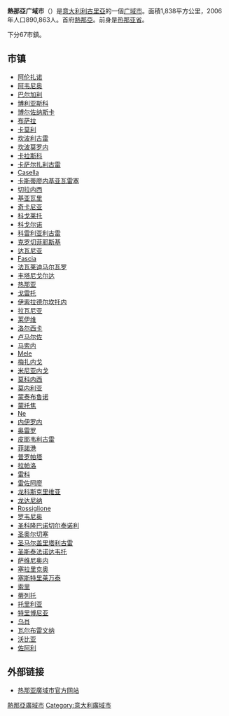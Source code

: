 {{Infobox_ProvinceIT |
  fullname              = Città Metropolitana di Genova |
  name                  = Genova |
  region                = [[利古里亞|利古里亞]] |
  capital               = [[熱那亞|熱那亞]] |
  commune               = 67 |
  area                  = 1,838 |
  population_as_of      = |
  population            = 890,863 |
  populationdensity     = 485 |
  vehicle               = GE |
  postal_code           = 16010 - 16049, 16100 |
  telephone_prefix      = 010, 0185 |
  ISTAT                 = 010 |
  president             = Alessandro Repetto |
  map                   = [[File:Genova_in_Italy.svg|150px]] |
}}
'''熱那亞广域市'''（{{lang-it|Città Metropolitana di Genova}}）是[[意大利|意大利]][[利古里亞|利古里亞]]的一個[[广域市_(意大利)|广域市]]。面積1,838平方公里，2006年人口890,863人。首府[[熱那亞|熱那亞]]。前身是[[热那亚省|热那亚省]]。

下分67市鎮。

==市镇==
{{Div col|cols=3}}
* [[阿伦扎诺|阿伦扎诺]]
* [[阿韦尼奥|阿韦尼奥]]
* [[巴尔加利|巴尔加利]]
* [[博利亚斯科|博利亚斯科]]
* [[博尔佐纳斯卡|博尔佐纳斯卡]]
* [[布萨拉|布萨拉]]
* [[卡莫利|卡莫利]]
* [[坎波利古雷|坎波利古雷]]
* [[坎波莫罗内|坎波莫罗内]]
* [[卡拉斯科|卡拉斯科]]
* [[卡萨尔扎利古雷|卡萨尔扎利古雷]]
* <!-- 页面不存在 -->[[Casella_(Italia)|Casella]]
* [[卡斯蒂廖内基亚瓦雷塞|卡斯蒂廖内基亚瓦雷塞]]
* [[切拉内西|切拉内西]]
* [[基亚瓦里|基亚瓦里]]
* [[奇卡尼亚|奇卡尼亚]]
* [[科戈莱托|科戈莱托]]
* [[科戈尔诺|科戈尔诺]]
* [[科雷利亚利古雷|科雷利亚利古雷]]
* [[克罗切菲耶斯基|克罗切菲耶斯基]]
* [[达瓦尼亚|达瓦尼亚]]
* <!-- 页面不存在 -->[[Fascia_(Italia)|Fascia]]
* [[法瓦莱迪马尔瓦罗|法瓦莱迪马尔瓦罗]]
* [[丰塔尼戈尔达|丰塔尼戈尔达]]
* [[热那亚|热那亚]]
* [[戈雷托|戈雷托]]
* [[伊索拉德尔坎托内|伊索拉德尔坎托内]]
* [[拉瓦尼亚|拉瓦尼亚]]
* [[莱伊维|莱伊维]]
* [[洛尔西卡|洛尔西卡]]
* [[卢马尔佐|卢马尔佐]]
* [[马索内|马索内]]
* <!-- 页面不存在 -->[[Mele_(Italia)|Mele]]
* [[梅扎内戈|梅扎内戈]]
* [[米尼亚内戈|米尼亚内戈]]
* [[莫科内西|莫科内西]]
* [[莫内利亚|莫内利亚]]
* [[蒙泰布鲁诺|蒙泰布鲁诺]]
* [[蒙托焦|蒙托焦]]
* <!-- 页面不存在 -->[[Ne_(Italia)|Ne]]
* [[内伊罗内|内伊罗内]]
* [[奥雷罗|奥雷罗]]
* [[皮耶韦利古雷|皮耶韦利古雷]]
* [[菲諾港|菲諾港]]
* [[普罗帕塔|普罗帕塔]]
* [[拉帕洛|拉帕洛]]
* [[雷科|雷科]]
* [[雷佐阿廖|雷佐阿廖]]
* [[龙科斯克里维亚|龙科斯克里维亚]]
* [[龙达尼纳|龙达尼纳]]
* <!-- 页面不存在 -->[[Rossiglione_(Italia)|Rossiglione]]
* [[罗韦尼奥|罗韦尼奥]]
* [[圣科隆巴诺切尔泰诺利|圣科隆巴诺切尔泰诺利]]
* [[圣奥尔切塞|圣奥尔切塞]]
* [[圣马尔盖里塔利古雷|圣马尔盖里塔利古雷]]
* [[圣斯泰法诺达韦托|圣斯泰法诺达韦托]]
* [[萨维尼奥内|萨维尼奥内]]
* [[塞拉里克奥|塞拉里克奥]]
* [[塞斯特里莱万泰|塞斯特里莱万泰]]
* [[索里|索里]]
* [[蒂列托|蒂列托]]
* [[托里利亚|托里利亚]]
* [[特里博尼亚|特里博尼亚]]
* [[乌肖|乌肖]]
* [[瓦尔布雷文纳|瓦尔布雷文纳]]
* [[沃比亚|沃比亚]]
* [[佐阿利|佐阿利]]
{{Div col end}}

==外部链接==
*{{it icon}} [http://www.cittametropolitana.genova.it 热那亚廣域市官方网站] {{Wayback|url=http://www.cittametropolitana.genova.it/ |date=20210327193058 }}


{{熱那亞省市鎮|nocat=yes}}
{{Liguria}}
{{coord|44.4111|N|8.9325|E|source:wikidata|display=title}}

{{Authority control}}
[[Category:熱那亞廣域市|]]
[[Category:意大利廣域市|Category:意大利廣域市]]